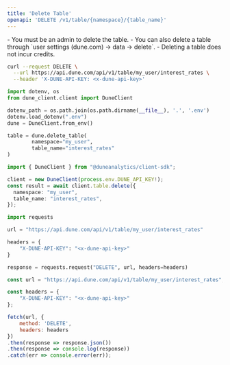 ```yaml
---
title: 'Delete Table'
openapi: 'DELETE /v1/table/{namespace}/{table_name}'
---
```


<Note>
- You must be an admin to delete the table.
- You can also delete a table through `user settings (dune.com) -> data -> delete`.
- Deleting a table does not incur credits.
</Note>

<RequestExample>

```bash curl
curl --request DELETE \
  --url https://api.dune.com/api/v1/table/my_user/interest_rates \
  --header 'X-DUNE-API-KEY: <x-dune-api-key>'
```

```python Python SDK
import dotenv, os
from dune_client.client import DuneClient

dotenv_path = os.path.join(os.path.dirname(__file__), '.', '.env')
dotenv.load_dotenv(".env")
dune = DuneClient.from_env()

table = dune.delete_table(
        namespace="my_user",
        table_name="interest_rates"
)
```

```typescript TS SDK
import { DuneClient } from "@duneanalytics/client-sdk";

client = new DuneClient(process.env.DUNE_API_KEY!);
const result = await client.table.delete({
  namespace: "my_user",
  table_name: "interest_rates",
});
```

```python Python
import requests

url = "https://api.dune.com/api/v1/table/my_user/interest_rates"

headers = {
    "X-DUNE-API-KEY": "<x-dune-api-key>"
}

response = requests.request("DELETE", url, headers=headers)
```

```javascript Javascript
const url = "https://api.dune.com/api/v1/table/my_user/interest_rates";

const headers = {
    "X-DUNE-API-KEY": "<x-dune-api-key>"
};

fetch(url, {
    method: 'DELETE',
    headers: headers
})
.then(response => response.json())
.then(response => console.log(response))
.catch(err => console.error(err));
```

</RequestExample>
